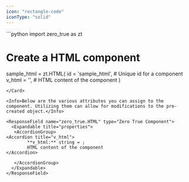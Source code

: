 ```yaml
---
icon: "rectangle-code"
iconType: "solid"
---
```


<Card title="Example Usage" icon="code">
  ```python
import zero_true as zt

# Create a HTML component
sample_html = zt.HTML(
    id = 'sample_html',  # Unique id for a component
    v_html = '',  # HTML content of the component
)

```
</Card>

<Info>Below are the various attributes you can assign to the component. Utilizing them can allow for modifications to the pre-created object.</Info>

<ResponseField name="zero_true.HTML" type="Zero True Component">
  <Expandable title="properties">
   <AccordionGroup>
<Accordion title="v_html">
        **v_html:** string = ; 
        HTML content of the component
</Accordion>

   </AccordionGroup>
  </Expandable>
</ResponseField>

